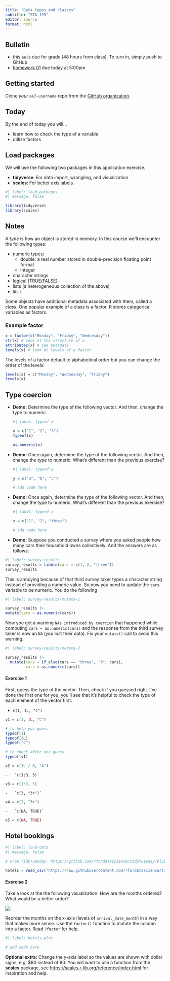 ```yaml
---
title: "Data types and classes"
subtitle: "STA 199"
editor: source
format: html
---
```


## Bulletin

- this `ae` is due for grade (48 hours from class). To turn in, simply push to GitHub
- [homework 01](/hw/hw-1.html) due today at 5:00pm

## Getting started

Clone *your* `ae7-username` repo from the [GitHub organization](https://github.com/sta199-sp23-1/).

## Today

By the end of today you will...

- learn how to check the type of a variable
- utilize factors


## Load packages

We will use the following two packages in this application exercise.

-   **tidyverse**: For data import, wrangling, and visualization.
-   **scales**: For better axis labels.

```r
#| label: load-packages
#| message: false

library(tidyverse)
library(scales)
```

## Notes

A *type* is how an object is stored in memory. In this course we'll encounter the following types:

- numeric types:
  - double: a real number stored in double-precision floating point format 
  - integer
- character strings
- logical (TRUE/FALSE)
- lists (a heterogeneous collection of the above)
- `NULL`

Some objects have additional metadata associated with them, called a *class*. One popular example of a class is a factor. R stores categorical variables as factors.

### Example factor

```r
x = factor(c("Monday", "Friday", "Wednesday"))
str(x) # look at the structure of x
attributes(x) # see metadata
levels(x) # look at levels of a factor
```

The levels of a factor default to alphabetical order but you can change the order of the levels:

```r
levels(x) = c("Monday", "Wednesday", "Friday")
levels(x)
```




## Type coercion

-   **Demo:** Determine the type of the following vector. And then, change the type to numeric.

    ```r
    #| label: typeof-x

    x = c("1", "2", "3")
    typeof(x)

    as.numeric(x)
    ```

-   **Demo:** Once again, determine the type of the following vector. And then, change the type to numeric. What's different than the previous exercise?

    ```r
    #| label: typeof-y

    y = c("a", "b", "c")

    # add code here
    ```

-   **Demo:** Once again, determine the type of the following vector. And then, change the type to numeric. What's different than the previous exercise?

    ```r
    #| label: typeof-z

    z = c("1", "2", "three")

    # add code here
    ```

-   **Demo:** Suppose you conducted a survey where you asked people how many cars their household owns collectively. And the answers are as follows:

```r
#| label: survey-results
survey_results = tibble(cars = c(1, 2, "three"))
survey_results
```

This is annoying because of that third survey taker types a character string instead of providing a numeric value. So now you need to update the `cars` variable to be numeric. You do the following

```r
#| label: survey-results-mutate-1

survey_results |>
mutate(cars = as.numeric(cars))
```

Now you get a warning `NAs introduced by coercion` that happened while computing `cars = as.numeric(cars)` and the response from the third survey taker is now an `NA` (you lost their data). Fix your `mutate()` call to avoid this warning.

```r
#| label: survey-results-mutate-2

survey_results |>
  mutate(cars = if_else(cars == "three", "3", cars),
         cars = as.numeric(cars))
```

#### Exercise 1

First, guess the type of the vector. Then, check if you guessed right. I've done the first one for you, you'll see that it's helpful to check the type of each element of the vector first.

- `c(1, 1L, "C")`

```r
v1 = c(1, 1L, "C")

# to help you guess
typeof(1)
typeof(1L)
typeof("C")

# to check after you guess
typeof(v1)
```



```r
v2 = c(1L / 0, "A")
```

    -   `c(1:3, 5)`

```r
v3 = c(1:3, 5)
```

    -   `c(3, "3+")`

```r
v4 = c(3, "3+")
```

    -   `c(NA, TRUE)`

```r
v5 = c(NA, TRUE)
```

## Hotel bookings

```r
#| label: load-data
#| message: false

# From TidyTuesday: https://github.com/rfordatascience/tidytuesday/blob/master/data/2020/2020-02-11/readme.md

hotels = read_csv("https://raw.githubusercontent.com/rfordatascience/tidytuesday/master/data/2020/2020-02-11/hotels.csv")
```

#### Exercise 2

Take a look at the the following visualization. How are the months ordered? What would be a better order?

![](images/hotel-prices-months.png){fig-align="center"}

Reorder the months on the x-axis (levels of `arrival_date_month`) in a way that makes more sense. Use the `factor()` function to mutate the column into a factor. Read `?factor` for help.

```r
#| label: hotels-plot

# add code here

```

**Optional extra:** Change the y-axis label so the values are shown with dollar signs, e.g. \$80 instead of 80. You will want to use a function from the **scales** package, see <https://scales.r-lib.org/reference/index.html> for inspiration and help.